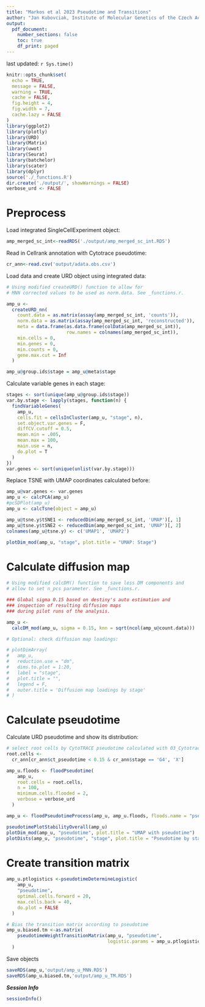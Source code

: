 ```yaml
---
title: "Markos et al 2023 Pseudotime and Transitions"
author: "Jan Kubovciak, Institute of Molecular Genetics of the Czech Academy of Sciences"
output:
  pdf_document:
    number_sections: false
    toc: true
    df_print: paged
---
```


last updated: `r Sys.time()`

```r
knitr::opts_chunk$set(
  echo = TRUE,
  message = FALSE,
  warning = TRUE,
  cache = FALSE,
  fig.height = 4,
  fig.width = 7,
  cache.lazy = FALSE
)
library(ggplot2)
library(plotly)
library(URD)
library(Matrix)
library(uwot)
library(Seurat)
library(batchelor)
library(scater)
library(dplyr)
source('./_functions.R')
dir.create('./output/', showWarnings = FALSE)
verbose_urd <- FALSE

```

# Preprocess

Load integrated SingleCellExperiment object:

```r
amp_merged_sc_int<-readRDS('./output/amp_merged_sc_int.RDS')
```


Read in Cellrank annotation with Cytotrace pseudotime:

```r
cr_ann<-read.csv('output/adata.obs.csv')

```


Load data and create URD object using integrated data:

```r
# Using modified createURD() function to allow for
# MNN corrected values to be used as norm.data. See _functions.r.

amp_u <-
  createURD_nn(
    count.data = as.matrix(assay(amp_merged_sc_int, 'counts')),
    norm.data = as.matrix(assay(amp_merged_sc_int, 'reconstructed')),
    meta = data.frame(as.data.frame(colData(amp_merged_sc_int)),
                      row.names = colnames(amp_merged_sc_int)),
    min.cells = 0,
    min.genes = 0,
    min.counts = 0,
    gene.max.cut = Inf
  )

amp_u@group.ids$stage = amp_u@meta$stage

```

Calculate variable genes in each stage:

```r
stages <- sort(unique(amp_u@group.ids$stage))
var.by.stage <- lapply(stages, function(n) {
  findVariableGenes(
    amp_u,
    cells.fit = cellsInCluster(amp_u, "stage", n),
    set.object.var.genes = F,
    diffCV.cutoff = 0.5,
    mean.min = .005,
    mean.max = 100,
    main.use = n,
    do.plot = T
  )
})
var.genes <- sort(unique(unlist(var.by.stage)))
```

Replace TSNE with UMAP coordinates calculated before:

```r
amp_u@var.genes <- var.genes
amp_u <- calcPCA(amp_u)
#pcSDPlot(amp_u)
amp_u <- calcTsne(object = amp_u)

amp_u@tsne.y$tSNE1 <- reducedDim(amp_merged_sc_int, 'UMAP')[, 1]
amp_u@tsne.y$tSNE2 <- reducedDim(amp_merged_sc_int, 'UMAP')[, 2]
colnames(amp_u@tsne.y) <- c('UMAP1', 'UMAP2')

plotDim_mod(amp_u, "stage", plot.title = "UMAP: Stage")
```

# Calculate diffusion map

```r
# Using modified calcDM() function to save less DM components and
# allow to set n_pcs parameter. See _functions.r.

### Global sigma 0.15 based on destiny's auto estimation and
### inspection of resulting diffusion maps
### during pilot runs of the analysis.

amp_u <-
  calcDM_mod(amp_u, sigma = 0.15, knn = sqrt(ncol(amp_u@count.data)))

# Optional: check diffusion map loadings:

# plotDimArray(
#   amp_u,
#   reduction.use = "dm",
#   dims.to.plot = 1:20,
#   label = "stage",
#   plot.title = "",
#   legend = F,
#   outer.title = 'Diffusion map loadings by stage'
# )

```

# Calculate pseudotime 

Calculate URD pseudotime and show its distribution:

```r
# select root cells by CytoTRACE pseudotime calculated with 03_Cytotrace_pseudotime.py.
root.cells <-
  cr_ann[cr_ann$ct_pseudotime < 0.15 & cr_ann$stage == 'G4', 'X']

amp_u.floods <- floodPseudotime(
    amp_u,
    root.cells = root.cells,
    n = 100,
    minimum.cells.flooded = 2,
    verbose = verbose_urd
  )

amp_u <- floodPseudotimeProcess(amp_u, amp_u.floods, floods.name = "pseudotime")

pseudotimePlotStabilityOverall(amp_u)
plotDim_mod(amp_u, "pseudotime", plot.title = "UMAP with pseudotime")
plotDists(amp_u, "pseudotime", "stage", plot.title = "Pseudotime by stage")
```

# Create transition matrix

```r

amp_u.ptlogistics <-pseudotimeDetermineLogistic(
    amp_u,
    "pseudotime",
    optimal.cells.forward = 20,
    max.cells.back = 40,
    do.plot = FALSE
  )

# Bias the transition matrix according to pseudotime
amp_u.biased.tm <-as.matrix(
    pseudotimeWeightTransitionMatrix(amp_u, "pseudotime",
                                     logistic.params = amp_u.ptlogistics)
  )

```

Save objects

```r
saveRDS(amp_u,'output/amp_u_MNN.RDS')
saveRDS(amp_u.biased.tm,'output/amp_u_TM.RDS')
```


***Session Info***

```r
sessionInfo()
```
